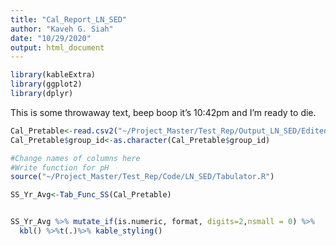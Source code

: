 ```yaml
---
title: "Cal_Report_LN_SED"
author: "Kaveh G. Siah"
date: "10/29/2020"
output: html_document
---
```


```r
library(kableExtra)
library(ggplot2)
library(dplyr)
```

This is some throwaway text, beep boop it's 10:42pm and I'm ready to die. 

```r
Cal_Pretable<-read.csv2("~/Project_Master/Test_Rep/Output_LN_SED/Edited Data/Soil_Solution_All2.csv", header=TRUE)
Cal_Pretable$group_id<-as.character(Cal_Pretable$group_id)

#Change names of columns here
#Write function for pH
source("~/Project_Master/Test_Rep/Code/LN_SED/Tabulator.R")

SS_Yr_Avg<-Tab_Func_SS(Cal_Pretable)


SS_Yr_Avg %>% mutate_if(is.numeric, format, digits=2,nsmall = 0) %>%
  kbl() %>%t(.)%>% kable_styling()
 
```

```r

```


```r
```

